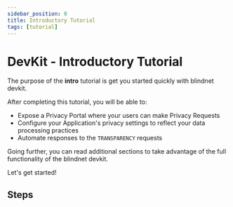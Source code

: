```yaml
---
sidebar_position: 0
title: Introductory Tutorial
tags: [tutorial]
---
```



# DevKit - Introductory Tutorial

The purpose of the **intro** tutorial is get you started quickly with blindnet devkit.

After completing this tutorial, you will be able to:
  - Expose a Privacy Portal where your users can make Privacy Requests
  - Configure your Application's privacy settings to reflect your data processing practices
  - Automate responses to the `TRANSPARENCY` requests

Going further, you can read additional sections to take advantage of the full functionality of the blindnet devkit.

Let's get started!

## Steps

<DocCardList items={useCurrentSidebarCategory().items} />

